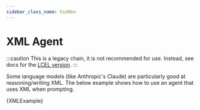 ```yaml
---
sidebar_class_name: hidden
---
```


# XML Agent

:::caution
This is a legacy chain, it is not recommended for use. Instead, see docs for the [LCEL version](/docs/modules/agents/agent_types/xml).
:::

Some language models (like Anthropic's Claude) are particularly good at reasoning/writing XML.
The below example shows how to use an agent that uses XML when prompting.


<CodeBlock language="typescript">{XMLExample}</CodeBlock>
